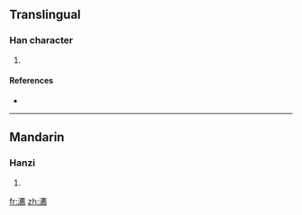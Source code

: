 ==Translingual==

===Han character===
{{Han char|rn=85|rad=水|as=17|sn=20|four=3512<sub>7</sub>|canj=水廿戈火 (ETIF)}}

# {{defn|Han|sort=水17}}

====References====
* {{Han ref|kx=0661.010|dkj=18694|hdz=31786.120|uh=7033|ud=28723|bh=F468|bd=62568}}

----

==Mandarin==

===Hanzi===
{{cmn-hanzi|pin=[[jiàn]] ([[jian4]])|wg=chien<sup>4</sup>}}

# {{defn|Mandarin}}

[[fr:瀳]]
[[zh:瀳]]